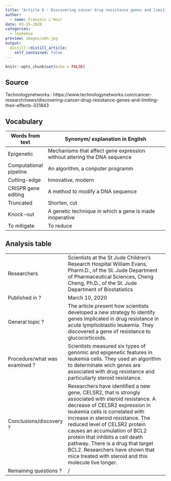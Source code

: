```yaml
---
title: "Article 8 : Discovering cancer drug resistance genes and limiting their effects"
author:
  - name: François L'Hoir
date: 03-15-2020
categories:
  - leukemia
preview: images/adn.jpg
output:
  distill::distill_article:
    self_contained: false
---
```


```r
knitr::opts_chunk$set(echo = FALSE)
```

## Source
Technologynetworks : https://www.technologynetworks.com/cancer-research/news/discovering-cancer-drug-resistance-genes-and-limiting-their-effects-331843 

## Vocabulary 

| Words from text        | Synonym/ explanation in English                                           |
| ---------------------- | ------------------------------------------------------------------------- |
| Epigenetic             | Mechanisms that affect gene expression without altering the DNA sequence  |
| Computational pipeline | An algorithm, a conputer programm                                         |
| Cutting-edge           | Innovative, modern                                                        |
| CRISPR gene editing    | A method to modify a DNA sequence                                         |
| Truncated              | Shorten, cut                                                              |
| Knock-out              | A genetic technique in which a gene is made inoperative                   |
| To mitigate            | To reduce                                                                 |

## Analysis table 

|                               |                                                                                                                                                                                                                                                                                                                                                                                                                                                 |
| ----------------------------- | ----------------------------------------------------------------------------------------------------------------------------------------------------------------------------------------------------------------------------------------------------------------------------------------------------------------------------------------------------------------------------------------------------------------------------------------------- |
| Researchers                   | Scientists at the St Jude Children’s Research Hospital  William Evans, Pharm.D., of the St. Jude Department of Pharmaceutical Sciences, Cheng Cheng, Ph.D., of the St. Jude Department of Biostatistics                                                                                                                                                                                                                                         |
| Published in ?                | March 10, 2020                                                                                                                                                                                                                                                                                                                                                                                                                                  |
| General topic ?               | The article present how scientists developed a new strategy to identify genes implicated in drug resistance in acute lymphoblastic leukemia. They discovered a gene of resistance to glucocorticoids.                                                                                                                                                                                                                                           |
| Procedure/what was examined ? | Scientists measured six types of genomic and epigenetic features in leukemia cells. They used an algorithm to determinate wich genes are associated with drug resistance and particullarly steroid resistance.                                                                                                                                                                                                                                  |
| Conclusions/discovery ?       | Researchers have identified a new gene, CELSR2, that is strongly associated with steroid resistance. A decrease of CELSR2 expression in leukemia cells is correlated with increase in steroid resistance. The reduced level of CELSR2 protein causes an accumulation of BCL2 protein that inhibits a cell death pathway. There is a drug that target BCL2. Researchers have shown that mice treated with steroid and this molecule live longer. |
| Remaining questions ?         | /                                                                                                                                                                                                                                                                                                                                                                                                                                               |


